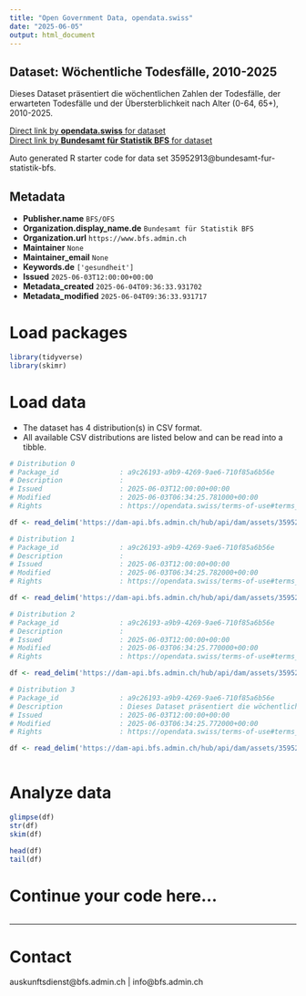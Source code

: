 ```yaml
---
title: "Open Government Data, opendata.swiss"
date: "2025-06-05"
output: html_document
---
```


## Dataset: Wöchentliche Todesfälle, 2010-2025

Dieses Dataset präsentiert die wöchentlichen Zahlen der Todesfälle, der erwarteten Todesfälle und der Übersterblichkeit nach Alter (0-64, 65+), 2010-2025.

[Direct link by **opendata.swiss** for dataset](https://opendata.swiss/de/dataset/wochentliche-todesfalle-2010-2025)<br>
[Direct link by **Bundesamt für Statistik BFS** for dataset](https://www.bfs.admin.ch/asset/de/ts-d-14.03.04.03-wr)

Auto generated R starter code for data set 35952913@bundesamt-fur-statistik-bfs.

## Metadata

- **Publisher.name** `BFS/OFS`
- **Organization.display_name.de** `Bundesamt für Statistik BFS`
- **Organization.url** `https://www.bfs.admin.ch`
- **Maintainer** `None`
- **Maintainer_email** `None`
- **Keywords.de** `['gesundheit']`
- **Issued** `2025-06-03T12:00:00+00:00`
- **Metadata_created** `2025-06-04T09:36:33.931702`
- **Metadata_modified** `2025-06-04T09:36:33.931717`


# Load packages

```r

library(tidyverse)
library(skimr)

```

# Load data

-   The dataset has 4 distribution(s) in CSV format.
-   All available CSV distributions are listed below and can be read into a tibble.

```r

# Distribution 0
# Package_id               : a9c26193-a9b9-4269-9ae6-710f85a6b56e
# Description              : 
# Issued                   : 2025-06-03T12:00:00+00:00
# Modified                 : 2025-06-03T06:34:25.781000+00:00
# Rights                   : https://opendata.swiss/terms-of-use#terms_by_ask

df <- read_delim('https://dam-api.bfs.admin.ch/hub/api/dam/assets/35952927/master')

# Distribution 1
# Package_id               : a9c26193-a9b9-4269-9ae6-710f85a6b56e
# Description              : 
# Issued                   : 2025-06-03T12:00:00+00:00
# Modified                 : 2025-06-03T06:34:25.782000+00:00
# Rights                   : https://opendata.swiss/terms-of-use#terms_by_ask

df <- read_delim('https://dam-api.bfs.admin.ch/hub/api/dam/assets/35952931/master')

# Distribution 2
# Package_id               : a9c26193-a9b9-4269-9ae6-710f85a6b56e
# Description              : 
# Issued                   : 2025-06-03T12:00:00+00:00
# Modified                 : 2025-06-03T06:34:25.770000+00:00
# Rights                   : https://opendata.swiss/terms-of-use#terms_by_ask

df <- read_delim('https://dam-api.bfs.admin.ch/hub/api/dam/assets/35952925/master')

# Distribution 3
# Package_id               : a9c26193-a9b9-4269-9ae6-710f85a6b56e
# Description              : Dieses Dataset präsentiert die wöchentlichen Zahlen der Todesfälle, der erwarteten Todesfälle und der Übersterblichkeit nach Alter (0-64, 65+), 2010-2025.
# Issued                   : 2025-06-03T12:00:00+00:00
# Modified                 : 2025-06-03T06:34:25.772000+00:00
# Rights                   : https://opendata.swiss/terms-of-use#terms_by_ask

df <- read_delim('https://dam-api.bfs.admin.ch/hub/api/dam/assets/35952935/master')



```

# Analyze data

```r

glimpse(df)
str(df)
skim(df)

head(df)
tail(df)

```

# Continue your code here...

```r

```

------------------------------------------------------------------------

# Contact

auskunftsdienst@bfs.admin.ch | info@bfs.admin.ch
